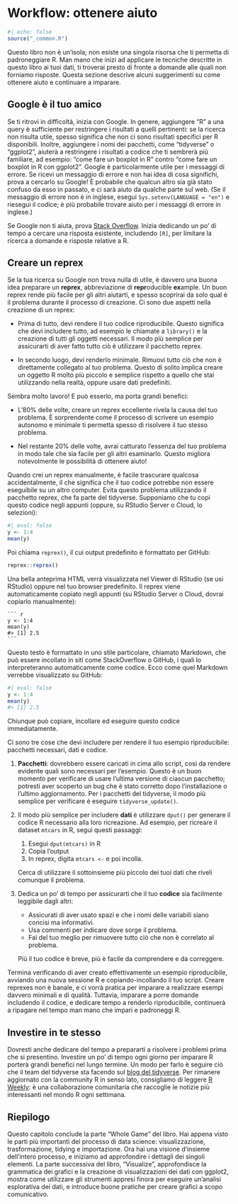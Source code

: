 # Workflow: ottenere aiuto {#sec-workflow-ottenere-aiuto}

```r
#| echo: false
source("_common.R")
```

Questo libro non è un'isola; non esiste una singola risorsa che ti permetta di padroneggiare R.
Man mano che inizi ad applicare le tecniche descritte in questo libro ai tuoi dati, ti troverai presto di fronte a domande alle quali non forniamo risposte.
Questa sezione descrive alcuni suggerimenti su come ottenere aiuto e continuare a imparare.

## Google è il tuo amico

Se ti ritrovi in difficoltà, inizia con Google.
In genere, aggiungere "R" a una query è sufficiente per restringere i risultati a quelli pertinenti: se la ricerca non risulta utile, spesso significa che non ci sono risultati specifici per R disponibili.
Inoltre, aggiungere i nomi dei pacchetti, come "tidyverse" o "ggplot2", aiuterà a restringere i risultati a codice che ti sembrerà più familiare, ad esempio: "come fare un boxplot in R" contro "come fare un boxplot in R con ggplot2".
Google è particolarmente utile per i messaggi di errore.
Se ricevi un messaggio di errore e non hai idea di cosa significhi, prova a cercarlo su Google!
È probabile che qualcun altro sia già stato confuso da esso in passato, e ci sarà aiuto da qualche parte sul web.
(Se il messaggio di errore non è in inglese, esegui `Sys.setenv(LANGUAGE = "en")` e riesegui il codice; è più probabile trovare aiuto per i messaggi di errore in inglese.)

Se Google non ti aiuta, prova [Stack Overflow](https://stackoverflow.com).
Inizia dedicando un po' di tempo a cercare una risposta esistente, includendo `[R]`, per limitare la ricerca a domande e risposte relative a R.

## Creare un reprex

Se la tua ricerca su Google non trova nulla di utile, è davvero una buona idea preparare un **reprex**, abbreviazione di **repr**oducible **ex**ample.
Un buon reprex rende più facile per gli altri aiutarti, e spesso scoprirai da solo qual è il problema durante il processo di creazione.
Ci sono due aspetti nella creazione di un reprex:

- Prima di tutto, devi rendere il tuo codice riproducibile.
  Questo significa che devi includere tutto, ad esempio le chiamate a `library()` e la creazione di tutti gli oggetti necessari.
  Il modo più semplice per assicurarti di aver fatto tutto ciò è utilizzare il pacchetto reprex.

- In secondo luogo, devi renderlo minimale.
  Rimuovi tutto ciò che non è direttamente collegato al tuo problema.
  Questo di solito implica creare un oggetto R molto più piccolo e semplice rispetto a quello che stai utilizzando nella realtà, oppure usare dati predefiniti.

Sembra molto lavoro!
E può esserlo, ma porta grandi benefici:

- L'80% delle volte, creare un reprex eccellente rivela la causa del tuo problema.
  È sorprendente come il processo di scrivere un esempio autonomo e minimale ti permetta spesso di risolvere il tuo stesso problema.

- Nel restante 20% delle volte, avrai catturato l'essenza del tuo problema in modo tale che sia facile per gli altri esaminarlo.
  Questo migliora notevolmente le possibilità di ottenere aiuto!

Quando crei un reprex manualmente, è facile trascurare qualcosa accidentalmente, il che significa che il tuo codice potrebbe non essere eseguibile su un altro computer.
Evita questo problema utilizzando il pacchetto reprex, che fa parte del tidyverse.
Supponiamo che tu copi questo codice negli appunti (oppure, su RStudio Server o Cloud, lo selezioni):

```r
#| eval: false
y <- 1:4
mean(y)
```

Poi chiama `reprex()`, il cui output predefinito è formattato per GitHub:

``` r
reprex::reprex()
```

Una bella anteprima HTML verrà visualizzata nel Viewer di RStudio (se usi RStudio) oppure nel tuo browser predefinito.
Il reprex viene automaticamente copiato negli appunti (su RStudio Server o Cloud, dovrai copiarlo manualmente):

````         
``` r
y <- 1:4
mean(y)
#> [1] 2.5
```
````

Questo testo è formattato in uno stile particolare, chiamato Markdown, che può essere incollato in siti come StackOverflow o GitHub, i quali lo interpreteranno automaticamente come codice.
Ecco come quel Markdown verrebbe visualizzato su GitHub:

```r
#| eval: false
y <- 1:4
mean(y)
#> [1] 2.5
```

Chiunque può copiare, incollare ed eseguire questo codice immediatamente.

Ci sono tre cose che devi includere per rendere il tuo esempio riproducibile: pacchetti necessari, dati e codice.

1.  **Pacchetti**: dovrebbero essere caricati in cima allo script, così da rendere evidente quali sono necessari per l'esempio.
    Questo è un buon momento per verificare di usare l'ultima versione di ciascun pacchetto; potresti aver scoperto un bug che è stato corretto dopo l'installazione o l'ultimo aggiornamento.
    Per i pacchetti del tidyverse, il modo più semplice per verificare è eseguire `tidyverse_update()`.

2.  Il modo più semplice per includere **dati** è utilizzare `dput()` per generare il codice R necessario alla loro ricreazione.
    Ad esempio, per ricreare il dataset `mtcars` in R, segui questi passaggi:

    1. Esegui `dput(mtcars)` in R
    2. Copia l'output
    3. In reprex, digita `mtcars <-` e poi incolla.
    
    Cerca di utilizzare il sottoinsieme più piccolo dei tuoi dati che riveli comunque il problema.

3.  Dedica un po' di tempo per assicurarti che il tuo **codice** sia facilmente leggibile dagli altri:
    - Assicurati di aver usato spazi e che i nomi delle variabili siano concisi ma informativi.
    - Usa commenti per indicare dove sorge il problema.
    - Fai del tuo meglio per rimuovere tutto ciò che non è correlato al problema.
    
    Più il tuo codice è breve, più è facile da comprendere e da correggere.

Termina verificando di aver creato effettivamente un esempio riproducibile, avviando una nuova sessione R e copiando-incollando il tuo script.
Creare reprexes non è banale, e ci vorrà pratica per imparare a realizzare esempi davvero minimali e di qualità.
Tuttavia, imparare a porre domande includendo il codice, e dedicare tempo a renderlo riproducibile, continuerà a ripagare nel tempo man mano che impari e padroneggi R.

## Investire in te stesso

Dovresti anche dedicare del tempo a prepararti a risolvere i problemi prima che si presentino.
Investire un po' di tempo ogni giorno per imparare R porterà grandi benefici nel lungo termine.
Un modo per farlo è seguire ciò che il team del tidyverse sta facendo sul [blog del tidyverse](https://www.tidyverse.org/blog/).
Per rimanere aggiornato con la community R in senso lato, consigliamo di leggere [R Weekly](https://rweekly.org): è una collaborazione comunitaria che raccoglie le notizie più interessanti nel mondo R ogni settimana.

## Riepilogo

Questo capitolo conclude la parte "Whole Game" del libro.
Hai appena visto le parti più importanti del processo di data science: visualizzazione, trasformazione, tidying e importazione.
Ora hai una visione d'insieme dell'intero processo, e iniziamo ad approfondire i dettagli dei singoli elementi.
La parte successiva del libro, "Visualize", approfondisce la grammatica dei grafici e la creazione di visualizzazioni dei dati con ggplot2, mostra come utilizzare gli strumenti appresi finora per eseguire un'analisi esplorativa dei dati, e introduce buone pratiche per creare grafici a scopo comunicativo.
